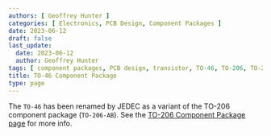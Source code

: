 ```yaml
---
authors: [ Geoffrey Hunter ]
categories: [ Electronics, PCB Design, Component Packages ]
date: 2023-06-12
draft: false
last_update:
  date: 2023-06-12
  author: Geoffrey Hunter
tags: [ component packages, PCB design, transistor, TO-46, TO-206, TO-206AB ]
title: TO-46 Component Package
type: page
---
```


The `TO-46` has been renamed by JEDEC as a variant of the TO-206 component package (`TO-206-AB`). See the [TO-206 Component Package page](/pcb-design/component-packages/to-206-component-package/) for more info.
